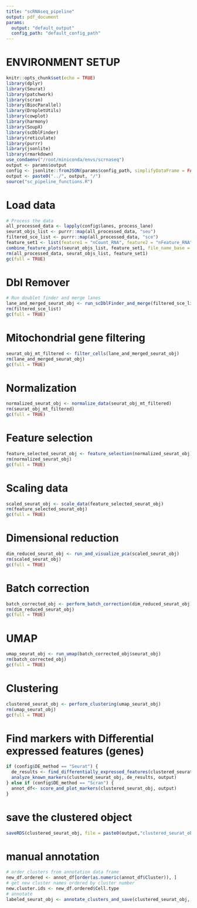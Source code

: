 ```yaml
---
title: "scRNAseq_pipeline"
output: pdf_document
params:
  output: "default_output" 
  config_path: "default_config_path" 
---
```


# ENVIRONMENT SETUP

```r
knitr::opts_chunk$set(echo = TRUE)
library(dplyr)
library(Seurat)
library(patchwork)
library(scran)
library(BiocParallel)
library(DropletUtils)
library(cowplot)
library(harmony)
library(SoupX)
library(scDblFinder)
library(reticulate)
library(purrr)
library(jsonlite)
library(rmarkdown)
use_condaenv("/root/miniconda/envs/scrnaseq")
output <- params$output
config <- jsonlite::fromJSON(params$config_path, simplifyDataFrame = FALSE)
output <- paste0("../", output, "/")
source("sc_pipeline_functions.R")
```

# Load data
```r
# Process the data
all_processed_data <- lapply(config$lanes, process_lane)
seurat_objs_list <- purrr::map(all_processed_data, "seu")
filtered_sce_list <- purrr::map(all_processed_data, "sce")
feature_set1 <- list(feature1 = "nCount_RNA", feature2 = "nFeature_RNA")
combine_feature_plots(seurat_objs_list, feature_set1, file_name_base = "post_soupx_qc")
rm(all_processed_data, seurat_objs_list, feature_set1)
gc(full = TRUE)
```

# Dbl Remover
```r
# Run doublet finder and merge lanes
lane_and_merged_seurat_obj <- run_scDblFinder_and_merge(filtered_sce_list)
rm(filtered_sce_list)
gc(full = TRUE)
```

# Mitochondrial gene filtering
```r
seurat_obj_mt_filtered <- filter_cells(lane_and_merged_seurat_obj)
rm(lane_and_merged_seurat_obj)
gc(full = TRUE)
```

# Normalization
```r
normalized_seurat_obj <- normalize_data(seurat_obj_mt_filtered)
rm(seurat_obj_mt_filtered)
gc(full = TRUE)
```

# Feature selection
```r
feature_selected_seurat_obj <- feature_selection(normalized_seurat_obj)
rm(normalized_seurat_obj)
gc(full = TRUE)
```

# Scaling data
```r
scaled_seurat_obj <- scale_data(feature_selected_seurat_obj)
rm(feature_selected_seurat_obj)
gc(full = TRUE)
```

# Dimensional reduction
```r
dim_reduced_seurat_obj <- run_and_visualize_pca(scaled_seurat_obj)
rm(scaled_seurat_obj)
gc(full = TRUE)
```

# Batch correction
```r
batch_corrected_obj <- perform_batch_correction(dim_reduced_seurat_obj)
rm(dim_reduced_seurat_obj)
gc(full = TRUE)
```

# UMAP
```r
umap_seurat_obj <- run_umap(batch_corrected_obj$seurat_obj)
rm(batch_corrected_obj)
gc(full = TRUE)
```

# Clustering 
```r
clustered_seurat_obj <- perform_clustering(umap_seurat_obj)
rm(umap_seurat_obj)
gc(full = TRUE)
```

# Find markers with Differential expressed features (genes)
```r
if (config$DE_method == "Seurat") {
  de_results <- find_differentially_expressed_features(clustered_seurat_obj)
  analyze_known_markers(clustered_seurat_obj, de_results, output)
} else if (config$DE_method == "Scran") {
  annot_df<- score_and_plot_markers(clustered_seurat_obj, output)
}
```
# save the clustered object
```r
saveRDS(clustered_seurat_obj, file = paste0(output,"clustered_seurat_obj.rds"))
```
# manual annotation
```r
# order clusters from annotation data frame
new_df.ordered <- annot_df[order(as.numeric(annot_df$Cluster)), ]
# get new cluster names ordered by cluster number
new.cluster.ids <- new_df.ordered$Cell.type
# annotate
labeled_seurat_obj <- annotate_clusters_and_save(clustered_seurat_obj, new.cluster.ids, output)
```

